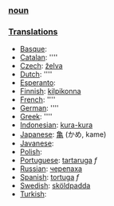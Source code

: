 === [[noun]] ===

===[[Translation]]s===
*[[Basque]]: [[]]
*[[Catalan]]: [[]] ''''
*[[Czech]]: [[želva]]
*[[Dutch]]: [[]] ''''
*[[Esperanto]]: [[]]
*[[Finnish]]: [[kilpikonna]]
*[[French]]: [[]] ''''
*[[German]]: [[]] ''''
*[[Greek]]: [[]] ''''
*[[Indonesian]]: [[kura-kura]]
*[[Japanese]]: [[亀]] (かめ, kame)
*[[Javanese]]: [[]]
*[[Polish]]: [[]]
*[[Portuguese]]: [[tartaruga]] ''f''
*[[Russian]]: [[черепаха]]
*[[Spanish]]: [[tortuga]] ''f''
*[[Swedish]]: [[sköldpadda]]
*[[Turkish]]: [[]]